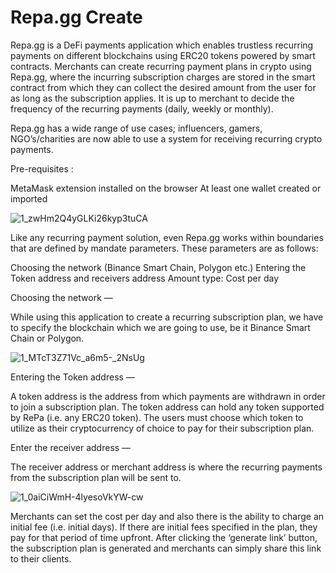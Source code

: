 # Repa.gg  Create

Repa.gg is a DeFi payments application which enables trustless recurring payments on different blockchains using ERC20 tokens powered by smart contracts. Merchants can create recurring payment plans in crypto using Repa.gg, where the incurring subscription charges are stored in the smart contract from which they can collect the desired amount from the user for as long as the subscription applies. It is up to merchant to decide the frequency of the recurring payments (daily, weekly or monthly).

Repa.gg has a wide range of use cases; influencers, gamers, NGO’s/charities are now able to use a system for receiving recurring crypto payments. 

Pre-requisites :

MetaMask extension installed on the browser
At least one wallet created or imported

![1_zwHm2Q4yGLKi26kyp3tuCA](https://user-images.githubusercontent.com/8281782/197375660-738f2ed6-1627-488b-8eb9-2decd719c6e7.png)

Like any recurring payment solution, even Repa.gg works within boundaries that are defined by mandate parameters. These parameters are as follows:

Choosing the network (Binance Smart Chain, Polygon etc.)
Entering the Token address and receivers address
Amount type: Cost per day


Choosing the network —

While using this application to create a recurring subscription plan, we have to specify the blockchain which we are going to use, be it Binance Smart Chain or Polygon.

![1_MTcT3Z71Vc_a6m5-_2NsUg](https://user-images.githubusercontent.com/8281782/197375676-1d396433-4b30-46f5-859e-c323afb0e6a2.png)

Entering the Token address —

A token address is the address from which payments are withdrawn in order to join a subscription plan. The token address can hold any token supported by RePa (i.e. any ERC20 token). The users must choose which token to utilize as their cryptocurrency of choice to pay for their subscription plan.

Enter the receiver address —

The receiver address or merchant address is where the recurring payments from the subscription plan will be sent to. 

![1_0aiCiWmH-4lyesoVkYW-cw](https://user-images.githubusercontent.com/8281782/197375684-a83e78fb-25fa-46cd-994b-7d1dc73f1a32.png)

Merchants can set the cost per day and also there is the ability to charge an initial fee (i.e. initial days). If there are initial fees specified in the plan, they pay for that period of time upfront. After clicking the ‘generate link’ button, the subscription plan is generated and merchants can simply share this link to their clients.